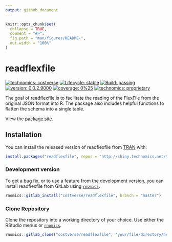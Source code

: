 ```yaml
---
output: github_document
---
```


<!-- README.md is generated from README.Rmd. Please edit that file -->

```r
knitr::opts_chunk$set(
  collapse = TRUE,
  comment = "#>",
  fig.path = "man/figures/README-",
  out.width = "100%"
)
```

# readflexfile

<!-- badges: start -->
[![technomics: costverse](https://img.shields.io/badge/technomics-costverse-EAC435.svg)](https://gitlab.technomics.net/costverse)
[![Lifecycle: stable](https://img.shields.io/badge/lifecycle-stable-brightgreen.svg)](https://www.tidyverse.org/lifecycle/#stable)
[![Build: passing](https://img.shields.io/badge/build-passing-green.svg)](https://gitlab.technomics.net/costverse/readflexfile.git)
[![version: 0.0.2.9000](https://img.shields.io/badge/version-0.0.2.9000-blue.svg)]()
[![coverage: 0%25](https://img.shields.io/badge/coverage-0%25-blue.svg)]()
[![technomics: proprietary](https://img.shields.io/badge/technomics-proprietary-00A0B2.svg)](https://gitlab.technomics.net/)
<!-- badges: end -->

The goal of readflexfile is to facilitate the reading of the FlexFile from the original JSON format into R. The package also includes helpful functions to flatten the schema into a single table.

View the [package site](http://shiny.technomics.net/tran/www/docs/readflexfile).

## Installation

You can install the released version of readflexfile from [TRAN](http://shiny.technomics.net/tran/www/home/) with:

```r
install.packages("readflexfile", repos = "http://shiny.technomics.net/tran")
```

### Development version

To get a bug fix, or to use a feature from the development version, you can install readflexfile from GitLab using [`rnomics`](http://shiny.technomics.net/tran/www/docs/rnomics/).

```r
rnomics::gitlab_install("costverse/readflexfile", branch = "master")
```

### Clone Repository

Clone the repository into a working directory of your choice. Use either the RStudio menus or [`rnomics`](http://shiny.technomics.net/tran/www/docs/rnomics/).

```r
rnomics::gitlab_clone("costverse/readflexfile", "your/file/directory/here")
```
